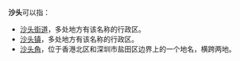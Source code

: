 '''沙头'''可以指：
*[[沙头街道|沙头街道]]，多处地方有该名称的行政区。
*[[沙头镇|沙头镇]]，多处地方有该名称的行政区。
*[[沙头角|沙头角]]，位于香港北区和深圳市盐田区边界上的一个地名，横跨两地。
{{消歧义}}